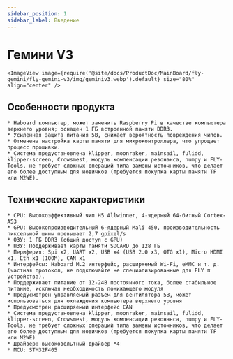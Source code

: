 ```yaml
---
sidebar_position: 1
sidebar_label: Введение
---
```




# Гемини V3

    <ImageView image={require('@site/docs/ProductDoc/MainBoard/fly-gemini/fly-gemini-v3/img/geminiv3.webp').default} size="80%" align="center" />

## Особенности продукта
    * Наboard компьютер, может заменить Raspberry Pi в качестве компьютера верхнего уровня; оснащен 1 ГБ встроенной памяти DDR3.
    * Усиленная защита питания 5В, снижает вероятность повреждения чипов.
    * Отменена настройка карты памяти для микроконтроллера, что упрощает процесс прошивки.
    * Система предустановлена klipper, moonraker, mainsail, fulidd, klipper-screen, Crowsmest, модуль компенсации резонанса, numpy и FLY-Tools, не требует сложных операций типа замены источников, что делает его более доступным для новичков (требуется покупка карты памяти TF или M2WE).


## Технические характеристики

    * CPU: Высокоэффективный чип H5 Allwinner, 4-ядерный 64-битный Cortex-A53
    * GPU: Высокопроизводительный 6-ядерный Mali 450, производительность пиксельной шины превышает 2,7 gpixel/s
    * ОЗУ: 1 ГБ DDR3 (общий доступ с GPU)
    * ПЗУ: Поддерживает карты памяти SDCARD до 128 ГБ
    * Периферия: Spi x2, UART x2, USB x4 (USB 2.0 x3, OTG x1), Micro HDMI x1, Eth x1 (100М), CAN x1
    * Интерфейсы: Наboard M.2 интерфейс, расширяемый Wi-Fi, eMMC и т. д. (частная протокол, не подключайте не специализированные для FLY π устройства).
    * Поддерживает питание от 12-24В постоянного тока, более стабильное питание, исключая необходимость понижающего модуля
    * Предусмотрен управляемый разъем для вентилятора 5В, может использоваться для охлаждения компьютера верхнего уровня
    * Предусмотрен расширяемый интерфейс CAN
    * Система предустановлена klipper, moonraker, mainsail, fulidd, klipper-screen, Crowsmest, модуль компенсации резонанса, numpy и FLY-Tools, не требует сложных операций типа замены источников, что делает его более доступным для новичков (требуется покупка карты памяти TF или M2WE)
    * Драйвер: высоковольтный драйвер *4
    * MCU: STM32F405
